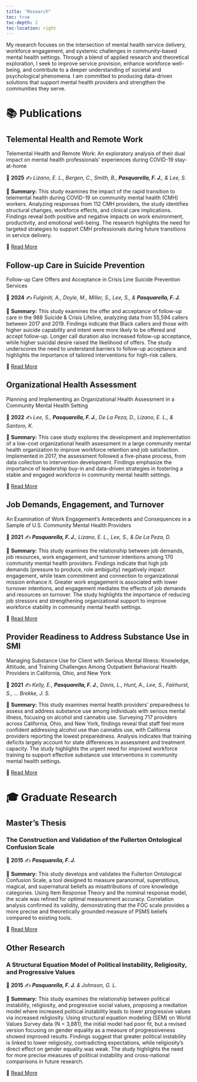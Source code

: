```yaml
---
title: "Research"
toc: true
toc-depth: 2
toc-location: right
---
```


My research focuses on the intersection of mental health service delivery, workforce engagement, and systemic challenges in community-based mental health settings. Through a blend of applied research and theoretical exploration, I seek to improve service provision, enhance workforce well-being, and contribute to a deeper understanding of societal and psychological phenomena. I am committed to producing data-driven solutions that support mental health providers and strengthen the communities they serve.

# 📚 Publications

## Telemental Health and Remote Work

Telemental Health and Remote Work: An exploratory analysis of their dual impact on mental health professionals' experiences during COVID-19 stay-at-home

📅 **2025** ✍️ *Lizano, E. L., Bergen, C., Smith, B., **Pasquarella, F. J.**, & Lee, S.*

📝 **Summary:** This study examines the impact of the rapid transition to telemental health during COVID-19 on community mental health (CMH) workers. Analyzing responses from 112 CMH providers, the study identifies structural changes, workforce effects, and clinical care implications. Findings reveal both positive and negative impacts on work environment, productivity, and emotional well-being. The research highlights the need for targeted strategies to support CMH professionals during future transitions in service delivery.

📄 [Read More](https://link.springer.com/article/10.1007/s11414-024-09925-z){target="_blank"}

## Follow-up Care in Suicide Prevention

Follow-up Care Offers and Acceptance in Crisis Line Suicide Prevention Services

📅 **2024** ✍️ *Fulginiti, A., Doyle, M., Miller, S., Lee, S., & **Pasquarella, F. J.***

📝 **Summary:** This study examines the offer and acceptance of follow-up care in the 988 Suicide & Crisis Lifeline, analyzing data from 55,594 callers between 2017 and 2019. Findings indicate that Black callers and those with higher suicide capability and intent were more likely to be offered and accept follow-up. Longer call duration also increased follow-up acceptance, while higher suicidal desire raised the likelihood of offers. The study underscores the need to understand barriers to follow-up acceptance and highlights the importance of tailored interventions for high-risk callers.

📄 [Read More](https://psycnet.apa.org/record/2025-25194-001){target="_blank"}

## Organizational Health Assessment

Planning and Implementing an Organizational Health Assessment in a Community Mental Health Setting

📅 **2022** ✍️ *Lee, S., **Pasquarella, F. J.**, De La Peza, D., Lizano, E. L., & Santoro, K.*

📝 **Summary:** This case study explores the development and implementation of a low-cost organizational health assessment in a large community mental health organization to improve workforce retention and job satisfaction. Implemented in 2017, the assessment followed a five-phase process, from data collection to intervention development. Findings emphasize the importance of leadership buy-in and data-driven strategies in fostering a stable and engaged workforce in community mental health settings.

📄 [Read More](https://link.springer.com/article/10.1007/s10597-022-01052-3){target="_blank"}

## Job Demands, Engagement, and Turnover

An Examination of Work Engagement's Antecedents and Consequences in a Sample of U.S. Community Mental Health Providers

📅 **2021** ✍️ ***Pasquarella, F. J.**, Lizano, E. L., Lee, S., & De La Peza, D.*

📝 **Summary:** This study examines the relationship between job demands, job resources, work engagement, and turnover intentions among 170 community mental health providers. Findings indicate that high job demands (pressure to produce, role ambiguity) negatively impact engagement, while team commitment and connection to organizational mission enhance it. Greater work engagement is associated with lower turnover intentions, and engagement mediates the effects of job demands and resources on turnover. The study highlights the importance of reducing job stressors and strengthening organizational support to improve workforce stability in community mental health settings.

📄 [Read More](https://onlinelibrary.wiley.com/doi/abs/10.1111/hsc.13670){target="_blank"}

## Provider Readiness to Address Substance Use in SMI

Managing Substance Use for Client with Serious Mental Illness: Knowledge, Attitude, and Training Challenges Among Outpatient Behavioral Health Providers in California, Ohio, and New York

📅 **2021** ✍️ *Kelly, E., **Pasquarella, F. J.**, Davis, L., Hunt, A., Lee, S., Fairhurst, S., ... Brekke, J. S.*

📝 **Summary:** This study examines mental health providers' preparedness to assess and address substance use among individuals with serious mental illness, focusing on alcohol and cannabis use. Surveying 717 providers across California, Ohio, and New York, findings reveal that staff feel more confident addressing alcohol use than cannabis use, with California providers reporting the lowest preparedness. Analysis indicates that training deficits largely account for state differences in assessment and treatment capacity. The study highlights the urgent need for improved workforce training to support effective substance use interventions in community mental health settings.

📄 [Read More](https://www.sciencedirect.com/science/article/pii/S0740547221002737){target="_blank"}

# 🎓 Graduate Research

## Master's Thesis

### The Construction and Validation of the Fullerton Ontological Confusion Scale

📅 **2015** ✍️ ***Pasquarella, F. J.***

📝 **Summary:** This study develops and validates the Fullerton Ontological Confusion Scale, a tool designed to measure paranormal, superstitious, magical, and supernatural beliefs as misattributions of core knowledge categories. Using Item Response Theory and the nominal response model, the scale was refined for optimal measurement accuracy. Correlation analysis confirmed its validity, demonstrating that the FOC scale provides a more precise and theoretically grounded measure of PSMS beliefs compared to existing tools.

📄 [Read More](assets/papers/2015_thesis.pdf){target="_blank"}

## Other Research

### A Structural Equation Model of Political Instability, Religiosity, and Progressive Values

📅 **2015** ✍️ ***Pasquarella, F. J.*** *& Johnson, G. L.*

📝 **Summary:** This study examines the relationship between political instability, religiosity, and progressive social values, proposing a mediation model where increased political instability leads to lower progressive values via increased religiosity. Using structural equation modeling (SEM) on World Values Survey data (N = 3,881), the initial model had poor fit, but a revised version focusing on gender equality as a measure of progressiveness showed improved results. Findings suggest that greater political instability is linked to lower religiosity, contradicting expectations, while religiosity's direct effect on gender equality was weak. The study highlights the need for more precise measures of political instability and cross-national comparisons in future research.

📄 [Read More](assets/papers/2015_politics_religion.pdf){target="_blank"}
